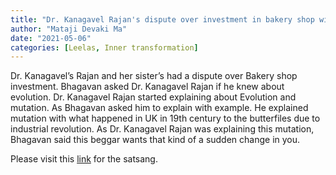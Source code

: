 ```yaml
---
title: "Dr. Kanagavel Rajan's dispute over investment in bakery shop with his sister"
author: "Mataji Devaki Ma"
date: "2021-05-06"
categories: [Leelas, Inner transformation]
---
```


Dr. Kanagavel's Rajan and her sister's had a  dispute over Bakery shop investment. Bhagavan asked Dr. Kanagavel Rajan if he knew about evolution. Dr. Kanagavel Rajan started explaining about Evolution and mutation. As Bhagavan asked him to explain with example. He explained mutation with what happened in UK in 19th century to the butterfiles due to industrial revolution. As Dr. Kanagavel Rajan was explaining this mutation, Bhagavan said this beggar wants that kind of a sudden change in you.

Please visit this [link](https://www.youtube.com/watch?v=TZMB_qUaGTE) for the satsang.